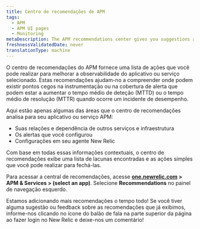 ```yaml
---
title: Centro de recomendações de APM
tags:
  - APM
  - APM UI pages
  - Monitoring
metaDescription: The APM recommendations center gives you suggestions about how you might improve your application monitoring.
freshnessValidatedDate: never
translationType: machine
---
```


O centro de recomendações do APM fornece uma lista de ações que você pode realizar para melhorar a observabilidade do aplicativo ou serviço selecionado. Estas recomendações ajudam-no a compreender onde podem existir pontos cegos na instrumentação ou na cobertura de alerta que podem estar a aumentar o tempo médio de deteção (MTTD) ou o tempo médio de resolução (MTTR) quando ocorre um incidente de desempenho.

Aqui estão apenas algumas das áreas que o centro de recomendações analisa para seu aplicativo ou serviço APM:

* Suas relações e dependência de outros serviços e infraestrutura
* Os alertas que você configurou
* Configurações em seu agente New Relic

Com base em todas essas informações contextuais, o centro de recomendações exibe uma lista de lacunas encontradas e as ações simples que você pode realizar para fechá-las.

Para acessar a central de recomendações, acesse <DoNotTranslate>**[one.newrelic.com](https://one.newrelic.com/all-capabilities) > APM & Services > (select an app)**</DoNotTranslate>. Selecione <DoNotTranslate>**Recommendations**</DoNotTranslate> no painel de navegação esquerdo.

Estamos adicionando mais recomendações o tempo todo! Se você tiver alguma sugestão ou feedback sobre as recomendações que já exibimos, informe-nos clicando no ícone do balão de fala na parte superior da página ao fazer login no New Relic e deixe-nos um comentário!